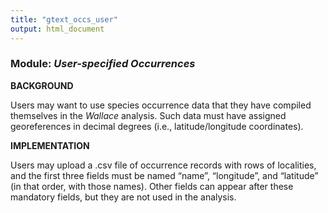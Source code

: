 ```yaml
---
title: "gtext_occs_user"
output: html_document
---
```


### **Module:** ***User-specified Occurrences*** 

**BACKGROUND**  

Users may want to use species occurrence data that they have compiled themselves in the *Wallace* analysis. Such data must have assigned georeferences in decimal degrees (i.e., latitude/longitude coordinates).

**IMPLEMENTATION** 

Users may upload a .csv file of occurrence records with rows of localities, and the first three fields must be named “name”, “longitude”, and “latitude” (in that order, with those names). Other fields can appear after these mandatory fields, but they are not used in the analysis.
